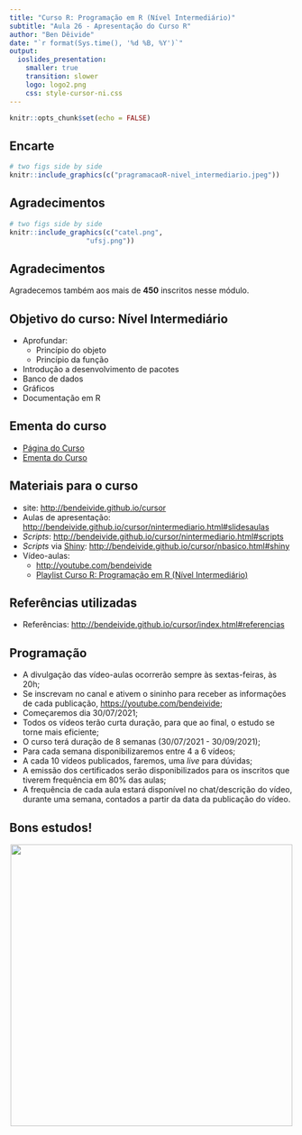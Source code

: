 ```yaml
---
title: "Curso R: Programação em R (Nível Intermediário)"
subtitle: "Aula 26 - Apresentação do Curso R"
author: "Ben Dêivide"
date: "`r format(Sys.time(), '%d %B, %Y')`"
output: 
  ioslides_presentation:
    smaller: true
    transition: slower
    logo: logo2.png
    css: style-cursor-ni.css
---
```


```r
knitr::opts_chunk$set(echo = FALSE)
```

<!--
YAML:
date: "`r format(Sys.time(), '%d %B, %Y')`"
=====
APRESENTACAO:

Inserir nas secoes:
{data-background=boards.jpg data-background-size=cover}
-->

## Encarte 
```r
# two figs side by side
knitr::include_graphics(c("pragramacaoR-nivel_intermediario.jpeg"))
```

## Agradecimentos
```r
# two figs side by side
knitr::include_graphics(c("catel.png",
                   "ufsj.png"))
```

## Agradecimentos

Agradecemos também aos mais de **450** inscritos nesse módulo.

## Objetivo do curso: Nível Intermediário

- Aprofundar:
  - Princípio do objeto
  - Princípio da função
- Introdução a desenvolvimento de pacotes
- Banco de dados
- Gráficos
- Documentação em R
 
## Ementa do curso

- [Página do Curso](https://bendeivide.github.io/courses/cursor/nintermediario/)
- [Ementa do Curso](http://bendeivide.github.io/cursor/nintermediario.html#slidesaulas)

## Materiais para o curso

- site: <http://bendeivide.github.io/cursor>
- Aulas de apresentação: <http://bendeivide.github.io/cursor/nintermediario.html#slidesaulas>
- *Scripts*: <http://bendeivide.github.io/cursor/nintermediario.html#scripts>
- *Scripts* via [Shiny](https://shiny.rstudio.com/): <http://bendeivide.github.io/cursor/nbasico.html#shiny>
- Vídeo-aulas: 
  - <http://youtube.com/bendeivide>
  - [Playlist Curso R: Programação em R (Nível Intermediário)](https://youtube.com/playlist?list=PL-20Z1XFWKR2K-rWoInwE1WnwtBiulX2S)

## Referências utilizadas

- Referências: <http://bendeivide.github.io/cursor/index.html#referencias>

## Programação

- A divulgação das vídeo-aulas ocorrerão sempre às sextas-feiras, às 20h;
- Se inscrevam no canal e ativem o sininho para receber as informações de cada publicação, <https://youtube.com/bendeivide>;
- Começaremos dia 30/07/2021;
- Todos os vídeos terão curta duração, para que ao final, o estudo se torne mais eficiente;
- O curso terá duração de 8 semanas (30/07/2021 - 30/09/2021);
- Para cada semana disponibilizaremos entre 4 a 6 vídeos;
- A cada 10 vídeos publicados, faremos, uma *live* para dúvidas;
- A emissão dos certificados serão disponibilizados para os inscritos que tiverem frequência em 80% das aulas;
- A frequência de cada aula estará disponível no chat/descrição do vídeo, durante uma semana, contados a partir da data da publicação do vídeo.

## Bons estudos!

<center>
[![](logo2.png){height=500 width=500}](http://youtube.com/bendeivide){target="_blank"}
</center>
